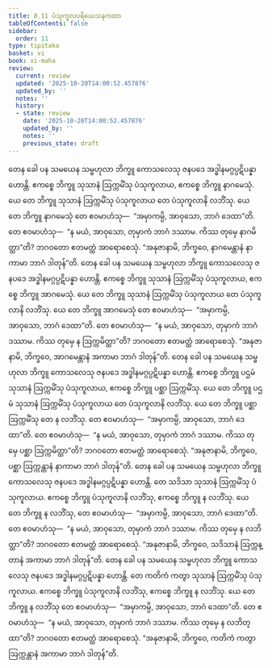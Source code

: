 ```yaml
---
title: 8.11 ပံသုကူလပရိယေသနကထာ
tableOfContents: false
sidebar:
  order: 11
type: tipitaka
basket: vi
book: vi-maha
review:
  current: review
  updated: '2025-10-20T14:00:52.457876'
  updated_by: ''
  notes: ''
  history:
  - state: review
    date: '2025-10-20T14:00:52.457876'
    updated_by: ''
    notes: ''
    previous_state: draft
---
```



<DynamicBreadcrumb />


<ReviewStatus review={frontmatter.review} showDetails={true} />

<HypothesisAnnotation frontmatter={frontmatter} />

<Division number="341" book="vi-maha" e="ch" v="3" p="394">

<Paragraph number="1597" book="vi-maha">
တေန ခေါ ပန သမယေန သမ္ဗဟုလာ ဘိက္ခူ ကောသလေသု ဇနပဒေ အဒ္ဓါနမဂ္ဂပ္ပဋိပန္နာ ဟောန္တိ. ဧကစ္စေ ဘိက္ခူ သုသာနံ ဩက္ကမိံသု ပံသုကူလာယ, ဧကစ္စေ ဘိက္ခူ နာဂမေသုံ. ယေ တေ ဘိက္ခူ သုသာနံ ဩက္ကမိံသု ပံသုကူလာယ တေ ပံသုကူလာနိ လဘိံသု. ယေ တေ ဘိက္ခူ နာဂမေသုံ တေ ဧဝမာဟံသု—  “အမှာကမ္ပိ, အာဝုသော, ဘာဂံ ဒေထာ”တိ. တေ ဧဝမာဟံသု—  “န မယံ, အာဝုသော, တုမှာကံ ဘာဂံ ဒဿာမ. ကိဿ တုမှေ နာဂမိတ္ထာ”တိ? ဘဂဝတော ဧတမတ္ထံ အာရောစေသုံ. “အနုဇာနာမိ, ဘိက္ခဝေ, နာဂမေန္တာနံ နာကာမာ ဘာဂံ ဒါတုန်”တိ.
</Paragraph>

<Paragraph number="1598" book="vi-maha">
တေန ခေါ ပန သမယေန သမ္ဗဟုလာ ဘိက္ခူ ကောသလေသု ဇနပဒေ အဒ္ဓါနမဂ္ဂပ္ပဋိပန္နာ ဟောန္တိ. ဧကစ္စေ ဘိက္ခူ သုသာနံ ဩက္ကမိံသု ပံသုကူလာယ, ဧကစ္စေ ဘိက္ခူ အာဂမေသုံ. ယေ တေ ဘိက္ခူ သုသာနံ ဩက္ကမိံသု ပံသုကူလာယ တေ ပံသုကူလာနိ လဘိံသု. ယေ တေ ဘိက္ခူ အာဂမေသုံ တေ ဧဝမာဟံသု—  “အမှာကမ္ပိ, အာဝုသော, ဘာဂံ ဒေထာ”တိ. တေ ဧဝမာဟံသု—  “န မယံ, အာဝုသော, တုမှာကံ ဘာဂံ ဒဿာမ. ကိဿ တုမှေ န ဩက္ကမိတ္ထာ”တိ? ဘဂဝတော ဧတမတ္ထံ အာရောစေသုံ. “အနုဇာနာမိ, ဘိက္ခဝေ, အာဂမေန္တာနံ အကာမာ ဘာဂံ ဒါတုန်”တိ.
</Paragraph>

<Paragraph number="1599" book="vi-maha">
တေန ခေါ ပန သမယေန သမ္ဗဟုလာ ဘိက္ခူ ကောသလေသု ဇနပဒေ အဒ္ဓါနမဂ္ဂပ္ပဋိပန္နာ ဟောန္တိ. ဧကစ္စေ ဘိက္ခူ ပဌမံ သုသာနံ ဩက္ကမိံသု ပံသုကူလာယ, ဧကစ္စေ ဘိက္ခူ ပစ္ဆာ ဩက္ကမိံသု. ယေ တေ ဘိက္ခူ ပဌမံ သုသာနံ ဩက္ကမိံသု ပံသုကူလာယ တေ ပံသုကူလာနိ လဘိံသု. ယေ တေ ဘိက္ခူ ပစ္ဆာ ဩက္ကမိံသု တေ န လဘိံသု. တေ ဧဝမာဟံသု—  “အမှာကမ္ပိ, အာဝုသော, ဘာဂံ ဒေထာ”တိ. တေ ဧဝမာဟံသု—  “န မယံ, အာဝုသော, တုမှာကံ ဘာဂံ ဒဿာမ. ကိဿ တုမှေ ပစ္ဆာ ဩက္ကမိတ္ထာ”တိ? ဘဂဝတော ဧတမတ္ထံ အာရောစေသုံ. “အနုဇာနာမိ, ဘိက္ခဝေ, ပစ္ဆာ ဩက္ကန္တာနံ နာကာမာ ဘာဂံ ဒါတုန်”တိ.
</Paragraph>

<Paragraph number="1600" book="vi-maha">
တေန ခေါ ပန သမယေန သမ္ဗဟုလာ ဘိက္ခူ ကောသလေသု ဇနပဒေ အဒ္ဓါနမဂ္ဂပ္ပဋိပန္နာ ဟောန္တိ. တေ သဒိသာ သုသာနံ ဩက္ကမိံသု ပံသုကူလာယ. ဧကစ္စေ ဘိက္ခူ ပံသုကူလာနိ လဘိံသု, ဧကစ္စေ ဘိက္ခူ န လဘိံသု. ယေ တေ ဘိက္ခူ န လဘိံသု, တေ ဧဝမာဟံသု—  “အမှာကမ္ပိ, အာဝုသော, ဘာဂံ ဒေထာ”တိ. တေ ဧဝမာဟံသု—  “န မယံ, အာဝုသော, တုမှာကံ ဘာဂံ ဒဿာမ. ကိဿ တုမှေ န လဘိတ္ထာ”တိ? ဘဂဝတော ဧတမတ္ထံ အာရောစေသုံ. “အနုဇာနာမိ, ဘိက္ခဝေ, သဒိသာနံ ဩက္ကန္တာနံ အကာမာ ဘာဂံ ဒါတုန်”တိ.
</Paragraph>

<Paragraph number="1601" book="vi-maha">
တေန ခေါ ပန သမယေန သမ္ဗဟုလာ ဘိက္ခူ ကောသလေသု ဇနပဒေ အဒ္ဓါနမဂ္ဂပ္ပဋိပန္နာ ဟောန္တိ. တေ ကတိကံ ကတွာ သုသာနံ ဩက္ကမိံသု ပံသုကူလာယ. ဧကစ္စေ ဘိက္ခူ ပံသုကူလာနိ လဘိံသု, ဧကစ္စေ ဘိက္ခူ န လဘိံသု. ယေ တေ ဘိက္ခူ န လဘိံသု တေ ဧဝမာဟံသု—  “အမှာကမ္ပိ, အာဝုသော, ဘာဂံ ဒေထာ”တိ. တေ ဧဝမာဟံသု—  “န မယံ, အာဝုသော, တုမှာကံ ဘာဂံ ဒဿာမ. ကိဿ တုမှေ န လဘိတ္ထာ”တိ? ဘဂဝတော ဧတမတ္ထံ အာရောစေသုံ. “အနုဇာနာမိ, ဘိက္ခဝေ, ကတိကံ ကတွာ ဩက္ကန္တာနံ အကာမာ ဘာဂံ ဒါတုန်”တိ.
</Paragraph>
</Division>